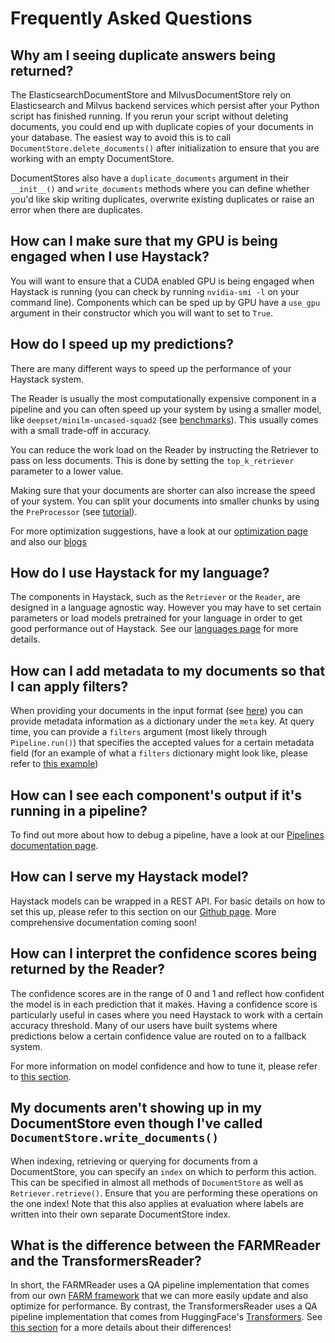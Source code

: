 # Frequently Asked Questions

## Why am I seeing duplicate answers being returned? 

The ElasticsearchDocumentStore and MilvusDocumentStore rely on Elasticsearch and Milvus backend services which
persist after your Python script has finished running.
If you rerun your script without deleting documents, you could end up with duplicate
copies of your documents in your database.
The easiest way to avoid this is to call `DocumentStore.delete_documents()` after initialization
to ensure that you are working with an empty DocumentStore.

DocumentStores also have a `duplicate_documents` argument in their `__init__()` and `write_documents` methods
where you can define whether you'd like skip writing duplicates, overwrite existing duplicates or raise an error when there are duplicates.

<div style={{ marginBottom: "3rem" }} />

## How can I make sure that my GPU is being engaged when I use Haystack?

You will want to ensure that a CUDA enabled GPU is being engaged when Haystack is running (you can check by running `nvidia-smi -l` on your command line).
Components which can be sped up by GPU have a `use_gpu` argument in their constructor which you will want to set to `True`.

<div style={{ marginBottom: "3rem" }} />

## How do I speed up my predictions?

There are many different ways to speed up the performance of your Haystack system.

The Reader is usually the most computationally expensive component in a pipeline
and you can often speed up your system by using a smaller model, like `deepset/minilm-uncased-squad2` (see [benchmarks](https://huggingface.co/deepset/minilm-uncased-squad2)). This usually comes with a small trade-off in accuracy.

You can reduce the work load on the Reader by instructing the Retriever to pass on less documents.
This is done by setting the `top_k_retriever` parameter to a lower value.

Making sure that your documents are shorter can also increase the speed of your system. You can split
your documents into smaller chunks by using the `PreProcessor` (see [tutorial](https://haystack.deepset.ai/tutorials/pipelines)).

For more optimization suggestions, have a look at our [optimization page](https://haystack.deepset.ai/usage/optimization)
and also our [blogs](https://medium.com/deepset-ai)

<div style={{ marginBottom: "3rem" }} />

## How do I use Haystack for my language?

The components in Haystack, such as the `Retriever` or the `Reader`, are designed in a language agnostic way. However you may
have to set certain parameters or load models pretrained for your language in order to get good performance out of Haystack.
See our [languages page](https://haystack.deepset.ai/usage/languages) for more details.

<div style={{ marginBottom: "3rem" }} />

## How can I add metadata to my documents so that I can apply filters?

When providing your documents in the input format (see [here](https://haystack.deepset.aihttps://haystack.deepset.ai/usage/document-store#input-format))
you can provide metadata information as a dictionary under the `meta` key. At query time, you can provide a `filters` argument
(most likely through `Pipeline.run()`) that specifies the accepted values for a certain metadata field
(for an example of what a `filters` dictionary might look like, please refer to [this example](https://haystack.deepset.ai/reference/retriever#__init__))

<div style={{ marginBottom: "3rem" }} />

## How can I see each component's output if it's running in a pipeline?

To find out more about how to debug a pipeline, have a look at our [Pipelines documentation page](/v1.1.0/components/pipelines#returning-debugging-information).

<div style={{ marginBottom: "3rem" }} />

## How can I serve my Haystack model?

Haystack models can be wrapped in a REST API. For basic details on how to set this up, please refer to this section
on our [Github page](https://github.com/deepset-ai/haystack/blob/master/README.md#7-rest-api).
More comprehensive documentation coming soon!

<div style={{ marginBottom: "3rem" }} />

## How can I interpret the confidence scores being returned by the Reader?

The confidence scores are in the range of 0 and 1 and reflect how confident the model is in each prediction that it makes.
Having a confidence score is particularly useful in cases where you need Haystack to work with a certain accuracy threshold.
Many of our users have built systems where predictions below a certain confidence value are routed on to a fallback system.

For more information on model confidence and how to tune it, please refer to [this section](https://haystack.deepset.ai/usage/reader#confidence-scores).

<div style={{ marginBottom: "3rem" }} />

## My documents aren't showing up in my DocumentStore even though I've called `DocumentStore.write_documents()`

When indexing, retrieving or querying for documents from a DocumentStore, you can specify an `index` on which to perform this action.
This can be specified in almost all methods of `DocumentStore` as well as `Retriever.retrieve()`.
Ensure that you are performing these operations on the one index!
Note that this also applies at evaluation where labels are written into their own separate DocumentStore index.

<div style={{ marginBottom: "3rem" }} />

## What is the difference between the FARMReader and the TransformersReader?

In short, the FARMReader uses a QA pipeline implementation that comes from our own
[FARM framework](https://github.com/deepset-ai/FARM) that we can more easily update and also optimize for performance.
By contrast, the TransformersReader uses a QA pipeline implementation that comes from HuggingFace's [Transformers](https://github.com/huggingface/transformers).
See [this section](https://haystack.deepset.ai/usage/reader#deeper-dive-farm-vs-transformers)
for a more details about their differences!
